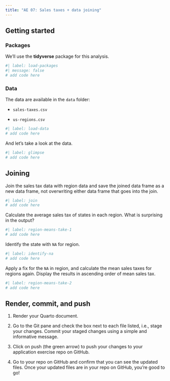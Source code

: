 ```yaml
---
title: "AE 07: Sales taxes + data joining"
---
```


## Getting started

### Packages

We'll use the **tidyverse** package for this analysis.

```r
#| label: load-packages
#| message: false
# add code here
```

### Data

The data are available in the `data` folder:

-   `sales-taxes.csv`

-   `us-regions.csv`

```r
#| label: load-data
# add code here
```

And let's take a look at the data.

```r
#| label: glimpse
# add code here
```

## Joining

Join the sales tax data with region data and save the joined data frame as a new data frame, not overwriting either data frame that goes into the join.

```r
#| label: join
# add code here
```

Calculate the average sales tax of states in each region.
What is surprising in the output?

```r
#| label: region-means-take-1
# add code here
```

Identify the state with `NA` for region.

```r
#| label: identify-na
# add code here
```

Apply a fix for the `NA` in region, and calculate the mean sales taxes for regions again.
Display the results in ascending order of mean sales tax.

```r
#| label: region-means-take-2
# add code here
```

## Render, commit, and push

1.  Render your Quarto document.

2.  Go to the Git pane and check the box next to each file listed, i.e., stage your changes.
    Commit your staged changes using a simple and informative message.

3.  Click on push (the green arrow) to push your changes to your application exercise repo on GitHub.

4.  Go to your repo on GitHub and confirm that you can see the updated files.
    Once your updated files are in your repo on GitHub, you're good to go!
